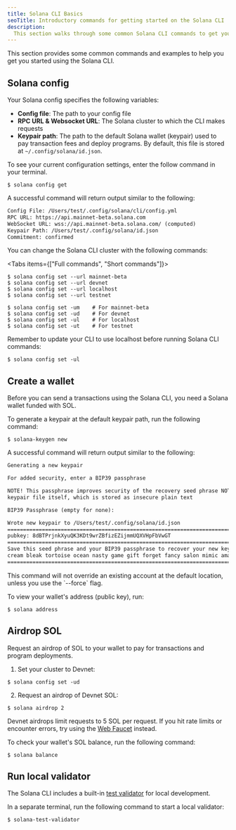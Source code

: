 ```yaml
---
title: Solana CLI Basics
seoTitle: Introductory commands for getting started on the Solana CLI
description:
  This section walks through some common Solana CLI commands to get you started.
---
```


This section provides some common commands and examples
to help you get you started using the Solana CLI.

## Solana config

Your Solana config specifies the following variables:

- **Config file**: The path to your config file
- **RPC URL & Websocket URL**: The Solana cluster to which the CLI makes requests
- **Keypair path**:
  The path to the default Solana wallet (keypair) used to pay transaction fees and deploy programs.
  By default, this file is stored at `~/.config/solana/id.json`.

To see your current configuration settings, enter the follow command in your terminal.

```terminal
$ solana config get
```

A successful command will return output similar to the following:

```txt title="Example output"
Config File: /Users/test/.config/solana/cli/config.yml
RPC URL: https://api.mainnet-beta.solana.com
WebSocket URL: wss://api.mainnet-beta.solana.com/ (computed)
Keypair Path: /Users/test/.config/solana/id.json
Commitment: confirmed
```

You can change the Solana CLI cluster with the following commands:

<Tabs items={["Full commands", "Short commands"]}>

<Tab value="Full commands">

```terminal
$ solana config set --url mainnet-beta
$ solana config set --url devnet
$ solana config set --url localhost
$ solana config set --url testnet
```

</Tab>
<Tab value="Short commands">

```terminal
$ solana config set -um    # For mainnet-beta
$ solana config set -ud    # For devnet
$ solana config set -ul    # For localhost
$ solana config set -ut    # For testnet
```

</Tab>

</Tabs>

<Callout>

Remember to update your CLI to use localhost before running Solana CLI commands:

```terminal
$ solana config set -ul
```

</Callout>

## Create a wallet

Before you can send a transactions using the Solana CLI,
you need a Solana wallet funded with SOL.

To generate a keypair at the default keypair path, run the following command:

```terminal
$ solana-keygen new
```

A successful command will return output similar to the following:

```txt title="Example output"
Generating a new keypair

For added security, enter a BIP39 passphrase

NOTE! This passphrase improves security of the recovery seed phrase NOT the
keypair file itself, which is stored as insecure plain text

BIP39 Passphrase (empty for none):

Wrote new keypair to /Users/test/.config/solana/id.json
===========================================================================
pubkey: 8dBTPrjnkXyuQK3KDt9wrZBfizEZijmmUQXVHpFbVwGT
===========================================================================
Save this seed phrase and your BIP39 passphrase to recover your new keypair:
cream bleak tortoise ocean nasty game gift forget fancy salon mimic amazing
===========================================================================
```

<Callout type="info">
This command will not override an existing account at the default location,
unless you use the `--force` flag.
</Callout>

To view your wallet's address (public key), run:

```terminal
$ solana address
```

## Airdrop SOL

Request an airdrop of SOL to your wallet to pay for transactions and program
deployments.

1. Set your cluster to Devnet:

```terminal
$ solana config set -ud
```

2. Request an airdrop of Devnet SOL:

```terminal
$ solana airdrop 2
```

<Callout>

Devnet airdrops limit requests to 5 SOL per request. If you hit rate limits or
encounter errors, try using the [Web Faucet](https://faucet.solana.com) instead.

</Callout>

To check your wallet's SOL balance, run the following command:

```terminal
$ solana balance
```

## Run local validator

The Solana CLI includes a built-in
[test validator](https://docs.anza.xyz/cli/examples/test-validator) for local
development.

In a separate terminal, run the following command to start a local validator:

```terminal
$ solana-test-validator
```

